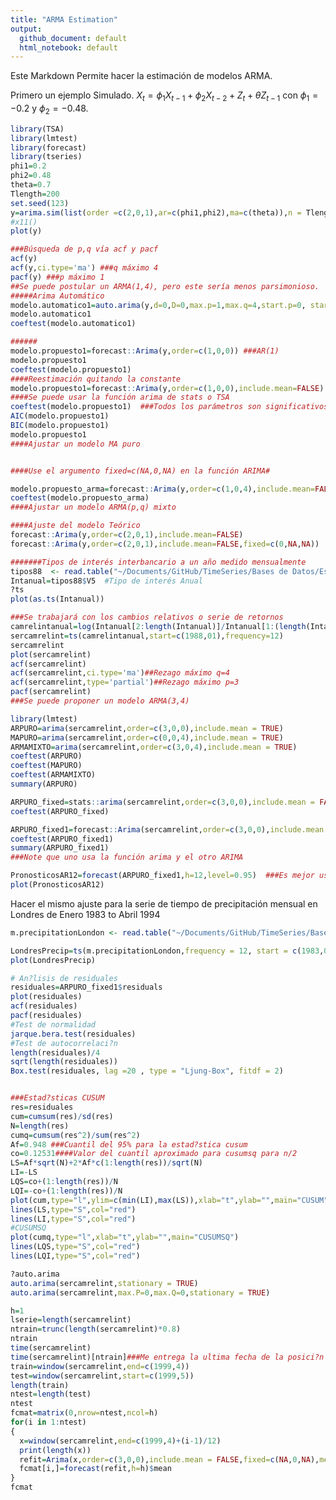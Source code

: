 ```yaml
---
title: "ARMA Estimation"
output:
  github_document: default
  html_notebook: default
---
```


Este Markdown Permite hacer la estimación de modelos ARMA.


Primero un ejemplo Simulado.
$X_t=\phi_{1}X_{t-1}+\phi_{2}X_{t-2}+Z_t+\theta Z_{t-1}$ con $\phi_{1}=-0.2$ y $\phi_2=-0.48$.

```r
library(TSA)
library(lmtest)
library(forecast)
library(tseries)
phi1=0.2
phi2=0.48
theta=0.7
Tlength=200
set.seed(123)
y=arima.sim(list(order =c(2,0,1),ar=c(phi1,phi2),ma=c(theta)),n = Tlength)
#x11()
plot(y)

###Búsqueda de p,q vía acf y pacf
acf(y)
acf(y,ci.type='ma') ###q máximo 4
pacf(y) ###p máximo 1
##Se puede postular un ARMA(1,4), pero este sería menos parsimonioso.
#####Arima Automático
modelo.automatico1=auto.arima(y,d=0,D=0,max.p=1,max.q=4,start.p=0, start.q=0,seasonal=FALSE,max.order=5,stationary=TRUE,ic="aicc",stepwise=FALSE,allowmean = TRUE)  ###Se propuso un modelo ARMA(1,4), aunque varioscoeficientes no son significativo
modelo.automatico1
coeftest(modelo.automatico1)

######
modelo.propuesto1=forecast::Arima(y,order=c(1,0,0)) ###AR(1)
modelo.propuesto1
coeftest(modelo.propuesto1)
####Reestimación quitando la constante
modelo.propuesto1=forecast::Arima(y,order=c(1,0,0),include.mean=FALSE) ###AR(1)
####Se puede usar la función arima de stats o TSA
coeftest(modelo.propuesto1)  ###Todos los parámetros son significativos
AIC(modelo.propuesto1)
BIC(modelo.propuesto1)
modelo.propuesto1
####Ajustar un modelo MA puro


####Use el argumento fixed=c(NA,0,NA) en la función ARIMA#

modelo.propuesto_arma=forecast::Arima(y,order=c(1,0,4),include.mean=FALSE,fixed=c(NA,0,NA,0,NA)) ###ARMA(1,4)
coeftest(modelo.propuesto_arma)
####Ajustar un modelo ARMA(p,q) mixto

####Ajuste del modelo Teórico
forecast::Arima(y,order=c(2,0,1),include.mean=FALSE)
forecast::Arima(y,order=c(2,0,1),include.mean=FALSE,fixed=c(0,NA,NA))
```


```r

#######Tipos de interés interbancario a un año medido mensualmente
tipos88  <- read.table("~/Documents/GitHub/TimeSeries/Bases de Datos/Estacionarias/tipos88.dat", quote="\"", comment.char="")
Intanual=tipos88$V5  #Tipo de interés Anual
?ts
plot(as.ts(Intanual))

```

```r
###Se trabajará con los cambios relativos o serie de retornos
camrelintanual=log(Intanual[2:length(Intanual)]/Intanual[1:(length(Intanual)-1)])
sercamrelint=ts(camrelintanual,start=c(1988,01),frequency=12)
sercamrelint
plot(sercamrelint)
acf(sercamrelint)
acf(sercamrelint,ci.type='ma')##Rezago máximo q=4
acf(sercamrelint,type='partial')##Rezago máximo p=3
pacf(sercamrelint)
###Se puede proponer un modelo ARMA(3,4)

```

```r
library(lmtest)
ARPURO=arima(sercamrelint,order=c(3,0,0),include.mean = TRUE)
MAPURO=arima(sercamrelint,order=c(0,0,4),include.mean = TRUE)
ARMAMIXTO=arima(sercamrelint,order=c(3,0,4),include.mean = TRUE)
coeftest(ARPURO)
coeftest(MAPURO)
coeftest(ARMAMIXTO)
summary(ARPURO)
```



```r
ARPURO_fixed=stats::arima(sercamrelint,order=c(3,0,0),include.mean = FALSE,fixed=c(NA,0,NA),method = c("CSS-ML"))
coeftest(ARPURO_fixed)  

ARPURO_fixed1=forecast::Arima(sercamrelint,order=c(3,0,0),include.mean = FALSE,fixed=c(NA,0,NA),method = c("CSS-ML"))
coeftest(ARPURO_fixed1)
summary(ARPURO_fixed1)
###Note que uno usa la función arima y el otro ARIMA
```
```r
PronosticosAR12=forecast(ARPURO_fixed1,h=12,level=0.95)  ###Es mejor usar el objeto de la función ARIMA
plot(PronosticosAR12)
```



Hacer el mismo ajuste para la serie de tiempo  de precipitación mensual en Londres de Enero 1983 to Abril 1994
```r
m.precipitationLondon <- read.table("~/Documents/GitHub/TimeSeries/Bases de Datos/Estacionarias/m-precipitationLondon.txt", quote="\"", comment.char="")

LondresPrecip=ts(m.precipitationLondon,frequency = 12, start = c(1983,01))
plot(LondresPrecip)
```


```r
# An?lisis de residuales
residuales=ARPURO_fixed1$residuals
plot(residuales)
acf(residuales)
pacf(residuales)
#Test de normalidad
jarque.bera.test(residuales)
#Test de autocorrelaci?n
length(residuales)/4
sqrt(length(residuales))
Box.test(residuales, lag =20 , type = "Ljung-Box", fitdf = 2)


###Estad?sticas CUSUM
res=residuales
cum=cumsum(res)/sd(res)
N=length(res)
cumq=cumsum(res^2)/sum(res^2)
Af=0.948 ###Cuantil del 95% para la estad?stica cusum
co=0.12531####Valor del cuantil aproximado para cusumsq para n/2
LS=Af*sqrt(N)+2*Af*c(1:length(res))/sqrt(N)
LI=-LS
LQS=co+(1:length(res))/N
LQI=-co+(1:length(res))/N
plot(cum,type="l",ylim=c(min(LI),max(LS)),xlab="t",ylab="",main="CUSUM")
lines(LS,type="S",col="red")
lines(LI,type="S",col="red")
#CUSUMSQ
plot(cumq,type="l",xlab="t",ylab="",main="CUSUMSQ")                      
lines(LQS,type="S",col="red")                                                                           
lines(LQI,type="S",col="red")
```


```r
?auto.arima
auto.arima(sercamrelint,stationary = TRUE)
auto.arima(sercamrelint,max.P=0,max.Q=0,stationary = TRUE)
```
```r
h=1
lserie=length(sercamrelint)
ntrain=trunc(length(sercamrelint)*0.8)
ntrain
time(sercamrelint)
time(sercamrelint)[ntrain]###Me entrega la ultima fecha de la posici?n ntrain
train=window(sercamrelint,end=c(1999,4))
test=window(sercamrelint,start=c(1999,5))
length(train)
ntest=length(test)
ntest
fcmat=matrix(0,nrow=ntest,ncol=h)
for(i in 1:ntest)
{
  x=window(sercamrelint,end=c(1999,4)+(i-1)/12)
  print(length(x))
  refit=Arima(x,order=c(3,0,0),include.mean = FALSE,fixed=c(NA,0,NA),method = c("CSS-ML"))
  fcmat[i,]=forecast(refit,h=h)$mean
}
fcmat
```

